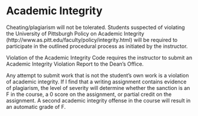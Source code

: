 # Academic Integrity

Cheating/plagiarism will not be tolerated.  Students suspected of violating the University of Pittsburgh Policy on Academic Integrity (http://www.as.pitt.edu/faculty/policy/integrity.html) will be required to participate in the outlined procedural process as initiated by the instructor.  

Violation of the Academic Integrity Code requires the instructor to submit an Academic Integrity Violation Report to the Dean’s Office.  

Any attempt to submit work that is not the student’s own work is a violation of academic integrity.  If I find that a writing assignment contains evidence of plagiarism, the level of severity will determine whether the sanction is an F in the course, a 0 score on the assignment, or partial credit on the assignment.  A second academic integrity offense in the course will result in an automatic grade of F.  


